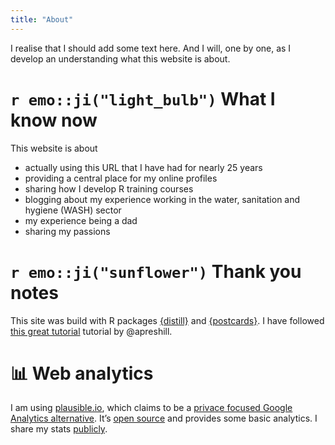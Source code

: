 ```yaml
---
title: "About"
---
```

<script async defer data-domain="lse.de" src="https://plausible.io/js/plausible.js"></script>

I realise that I should add some text here. And I will, one by one, as I develop an understanding what this website is about.

# `r emo::ji("light_bulb")` What I know now

This website is about

- actually using this URL that I have had for nearly 25 years
- providing a central place for my online profiles
- sharing how I develop R training courses
- blogging about my experience working in the water, sanitation and hygiene (WASH) sector
- my experience being a dad
- sharing my passions

# `r emo::ji("sunflower")` Thank you notes 

This site was build with R packages 
[{distill}](https://rstudio.github.io/distill/) and 
[{postcards}](https://github.com/seankross/postcards). I have followed [this
great tutorial](https://alison.rbind.io/post/2020-12-22-postcards-distill/) 
tutorial by @apreshill. 

# 📊 Web analytics

I am using [plausible.io](https://plausible.io/),
which claims to be a [privace focused Google Analytics alternative](https://plausible.io/privacy-focused-web-analytics). 
It's [open source](https://github.com/plausible/analytics) and provides some
basic analytics. I share my stats [publicly](https://plausible.io/lse.de). 

